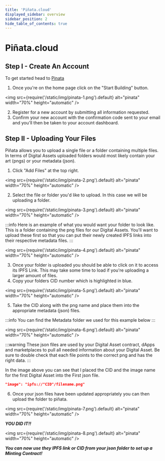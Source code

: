 ```yaml
---
title: 'Piñata.cloud'
displayed_sidebar: overview
sidebar_position: 2
hide_table_of_contents: true
---
```


# Piñata.cloud

## Step I - Create An Account

To get started head to [Pinata](https://www.pinata.cloud/)

1. Once you're on the home page click on the "Start Building" button.

<img
  src={require('/static/img/pinata-1.png').default}
  alt="pinata"
  width="70%"
  height="automatic"
/>

2. Register for a new account by submitting all information requested.
3. Confirm your new account with the confirmation code sent to your email and you'll then be taken to your account dashboard.

## Step II - Uploading Your Files

Piñata allows you to upload a single file or a folder containing multiple files. In terms of Digital Assets uploaded folders would most likely contain your art (pngs) or your metadata (json).

1. Click "Add Files" at the top right.

<img
  src={require('/static/img/pinata-2.png').default}
  alt="pinata"
  width="70%"
  height="automatic"
/>

2. Select the file or folder you'd like to upload. In this case we will be uploading a folder.

<img
  src={require('/static/img/pinata-3.png').default}
  alt="pinata"
  width="70%"
  height="automatic"
/>

:::info
Here is an example of what you would want your folder to look like.
This is a folder containing the png files for our Digital Assets. You'll want to upload these first so that you can put their newly created IPFS links into their respective metadata files.
:::

<img
  src={require('/static/img/pinata-4.png').default}
  alt="pinata"
  width="70%"
  height="automatic"
/>

3. Once your folder is uploaded you should be able to click on it to access its IPFS Link. This may take some time to load if you're uploading a larger amount of files.
4. Copy your folders CID number which is highlighted in blue.

<img
  src={require('/static/img/pinata-5.png').default}
  alt="pinata"
  width="70%"
  height="automatic"
/>

5. Take the CID along with the png name and place them into the appropriate metadata (json) files. 

:::info
You can find the Metadata folder we used for this example below
:::

<img
  src={require('/static/img/pinata-6.png').default}
  alt="pinata"
  width="70%"
  height="automatic"
/>

:::warning
These json files are used by your Digital Asset contract, dApps and marketplaces to pull all needed information about your Digital Asset. Be sure to double check that each file points to the correct png and has the right data.
:::

In the image above you can see that I placed the CID and the image name for the  first Digital Asset into the First json file. 

```JSON
"image": "ipfs://"CID"/filename.png"
```

6. Once your json files have been updated appropriately you can then upload the folder to piñata.

<img
  src={require('/static/img/pinata-7.png').default}
  alt="pinata"
  width="70%"
  height="automatic"
/>

___YOU DID IT!!___

<img
  src={require('/static/img/pinata-8.png').default}
  alt="pinata"
  width="70%"
  height="automatic"
/>

___You can now use they IPFS link or CID from your json folder to set up a Minting Contract!___